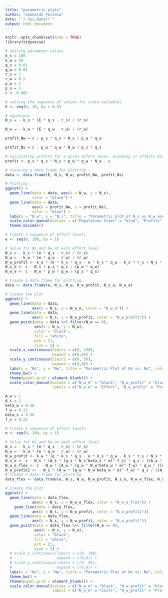 ```yaml
---
title: "parametric-plots"
author: "Leonardo Feitosa"
date: "`r Sys.Date()`"
output: html_document
---
```


```r
knitr::opts_chunk$set(echo = TRUE)
library(tidyverse)
```

```r
# setting parameter values
k_s = 100
k_w = 50
q_s = 0.01
q_w = 0.01
r_s = 1
r_w = 0.5
p_w = 1
p_s = 1
c <- 0.005

# setting the sequence of values for state variables
E <- seq(0, 10, by = 0.5)
```


```r
# equations
N_s = - k_s * (E * q_s - r_s) / (r_s)

N_w = - k_w * (E * q_w - r_w) / (r_w)

profit_Nw = c - p_s * q_s * N_s / p_w * q_w

profit_Ns = c - p_w * q_w * N_w / p_s * q_s
```

```r
# Calculating profits for a given effort level, assuming it affects both populations
profit <- p_s * q_s * N_s + p_w * q_w * N_w - c

# Creating a data frame for plotting
data <- data.frame(E, N_s, N_w, profit_Nw, profit_Ns)

# Plotting
ggplot() +
  geom_line(data = data, aes(x = N_w, y = N_s),
            color = "black") +
  geom_line(data = data,
            aes(x = profit_Nw, y = profit_Ns),
            color = "blue") +
  labs(x = "N_w", y = "N_s", title = "Parametric plot of N_s vs N_w and Profits") +
  scale_color_manual(values = c("Population Sizes" = "blue", "Profits" = "red")) +
  theme_minimal()
```

```r
# Create a sequence of effort levels
e <- seq(0, 100, by = 1)

# Solve for Ns and Nw at each effort level
N_s = - k_s * (e * q_s - r_s) / (r_s)
N_w = - k_w * (e * q_w - r_w) / (r_w)
N_w_profit <- k_w * (e * k_s * q_s - e * k_s * q_w - k_s * r_s + N_s * r_s + k_s * r_w) / (k_s * r_w)
N_s_e <- c - N_s * p_s * q_s / (p_w * q_w)
N_w_e <- c - N_w * p_w * q_w / (p_s * q_s)

# Create a data frame for plotting
data <- data.frame(e, N_s, N_w, N_w_profit, N_s_e, N_w_e) 

# Create the plot
ggplot() +
  geom_line(data = data,
            aes(x = N_s, y = N_w_e, color = "N_w_e")) +
  geom_line(data = data,
            aes(x = N_s, y = N_w_profit, color = "N_w_profit")) +
  geom_point(data = data %>% filter(N_w == 0), 
             aes(x = N_s, y = N_w), 
             color = "black", 
             fill = "white",
             pch = 21,
             size = 5) +
  scale_x_continuous(limits = c(0, 100),
                     expand = c(0,0)) +
  scale_y_continuous(limits = c(0, 50),
                     expand = c(0,0)) +
  labs(x = "Ns", y = "Nw", title = "Parametric Plot of Ns vs. Nw", color = "") +
  theme_bw() +
  theme(panel.grid = element_blank()) +
  scale_color_manual(values = c("N_w_e" = "black", "N_w_profit" = "blue"), 
                     labels = c("N_w_e" = "Effort", "N_w_profit" = "Profits"))
```

```r
A_w = 1
A_s = 1
beta_w = 0.56
f_w = 0.22
beta_s = 0.56
f_s = 0.22

# Create a sequence of effort levels
e <- seq(0, 100, by = 1)

# Solve for Ns and Nw at each effort level
N_s = - k_s * (e * q_s - r_s) / (r_s)
N_w = - k_w * (e * q_w - r_w) / (r_w)
N_w_profit <- k_w * (e * k_s * q_s - e * k_s * q_w - k_s * r_s + N_s * r_s + k_s * r_w) / (k_s * r_w)
N_s_e <- c - N_s * (A_s * (q_s * N_s^beta_s * e)^-f_s) * q_s / ((A_w * (q_w * N_w^beta_w * e)^-f_w) * q_w)
N_w_e_flex <- c - N_w * (A_w * (q_w * N_w^beta_w * e)^-f_w) * q_w / ((A_s * (q_s * N_s^beta_s * e)^-f_s) * q_s)
N_w_profit2 <- - N_s * (A_w * (q_w * N_w^beta_w * e)^-f_w) * q_s / ((A_w * (q_w * N_w^beta_w * e)^-f_w) * q_w)
# Create a data frame for plotting
data_flex <- data.frame(e, N_s, N_w, N_w_profit, N_s_e, N_w_e_flex, N_w_profit2) 

# Create the plot
ggplot() +
  geom_line(data = data_flex,
            aes(x = N_s, y = N_w_e_flex, color = "N_w_e_flex")) +
    geom_line(data = data_flex,
            aes(x = N_s, y = N_w_profit, color = "N_w_profit2")) 
  geom_line(data = data_flex,
            aes(x = N_s, y = N_w_profit, color = "N_w_profit")) 
  geom_point(data = data_flex %>% filter(N_w == 0), 
             aes(x = N_s, y = N_w), 
             color = "black", 
             fill = "white",
             pch = 21,
             size = 5) +
  # scale_x_continuous(limits = c(0, 100),
  #                    expand = c(0,0)) +
  # scale_y_continuous(limits = c(0, 50),
  #                    expand = c(0,0)) +
  labs(x = "Ns", y = "Nw", title = "Parametric Plot of Ns vs. Nw", color = "") +
  theme_bw() +
  theme(panel.grid = element_blank()) +
  scale_color_manual(values = c("N_w_e" = "black", "N_w_profit" = "blue"), 
                     labels = c("N_w_e" = "Costs", "N_w_profit" = "Profits"))
```